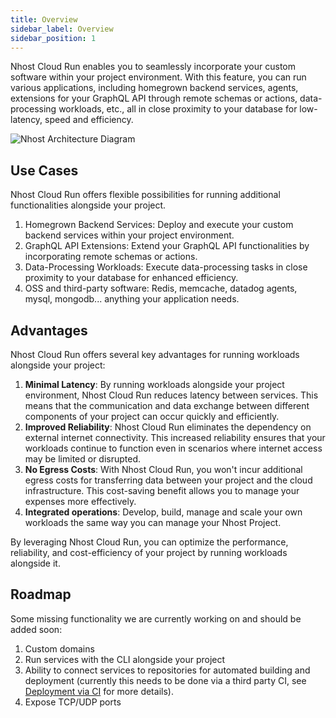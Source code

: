 ```yaml
---
title: Overview
sidebar_label: Overview
sidebar_position: 1
---
```



Nhost Cloud Run enables you to seamlessly incorporate your custom software within your project environment. With this feature, you can run various applications, including homegrown backend services, agents, extensions for your GraphQL API through remote schemas or actions, data-processing workloads, etc., all in close proximity to your database for low-latency, speed and efficiency.

![Nhost Architecture Diagram](/img/architecture/nhost-diagram.png)

## Use Cases

Nhost Cloud Run offers flexible possibilities for running additional functionalities alongside your project.

1.	Homegrown Backend Services: Deploy and execute your custom backend services within your project environment.
2.	GraphQL API Extensions: Extend your GraphQL API functionalities by incorporating remote schemas or actions.
3.	Data-Processing Workloads: Execute data-processing tasks in close proximity to your database for enhanced efficiency.
4. OSS and third-party software: Redis, memcache, datadog agents, mysql, mongodb... anything your application needs.

## Advantages

Nhost Cloud Run offers several key advantages for running workloads alongside your project:

1. **Minimal Latency**: By running workloads alongside your project environment, Nhost Cloud Run reduces latency between services. This means that the communication and data exchange between different components of your project can occur quickly and efficiently.
2. **Improved Reliability**: Nhost Cloud Run eliminates the dependency on external internet connectivity. This increased reliability ensures that your workloads continue to function even in scenarios where internet access may be limited or disrupted.
3. **No Egress Costs**: With Nhost Cloud Run, you won't incur additional egress costs for transferring data between your project and the cloud infrastructure. This cost-saving benefit allows you to manage your expenses more effectively.
4. **Integrated operations**: Develop, build, manage and scale your own workloads the same way you can manage your Nhost Project.

By leveraging Nhost Cloud Run, you can optimize the performance, reliability, and cost-efficiency of your project by running workloads alongside it.


## Roadmap

Some missing functionality we are currently working on and should be added soon:

1. Custom domains
2. Run services with the CLI alongside your project
3. Ability to connect services to repositories for automated building and deployment (currently this needs to be done via a third party CI, see [Deployment via CI](/cloud-run/ci) for more details).
4. Expose TCP/UDP ports

